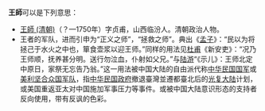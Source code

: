 '''王師'''可以是下列意思： 
*[[王師_(清朝)|王師 (清朝)]]（？—1750年）字贞甫，山西临汾人。清朝政治人物。
*王者的军队，进而引申为“正义之师”，“拯救之师”。典出《[[孟子|孟子]]》：“民以为将拯己于水火之中也，箪食壶浆以迎王师。”同样的用法见[[杜甫|杜甫]]《新安吏》：“况乃王师顺，抚养甚分明。送行勿泣血，仆射如父兄。”与[[陆游|陆游]]“《示儿》：王师北定中原日，家祭无忘告乃翁。”这一用法被中国大陆的自由派代称[[中华民国国军|中华民国国军]]或[[美国军事|美利坚合众国军队]]，指[[中华民国政府|中华民国政府]]撤退臺灣並遷都臺北后的[[光复大陆|光复大陆]]计划，或美国重返亚太对中国施加军事压力等事件。或被中国大陆意识形态的支持者反向使用，带有反讽的色彩。

{{disambig|Cat=二字中國相關消歧義}}